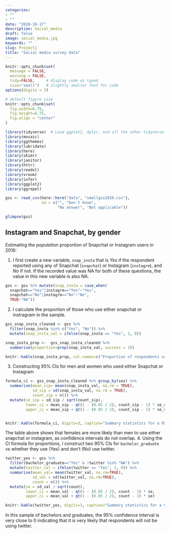 ```yaml
---
categories:
- ""
- ""
date: "2020-10-17"
description: Social_media
draft: false
image: social_media.jpg
keywords: ""
slug: Project1
title: "Social media survey data"
---
```


```r
knitr::opts_chunk$set(
  message = FALSE, 
  warning = FALSE, 
  tidy=FALSE,     # display code as typed
  size="small")   # slightly smaller font for code
options(digits = 3)

# default figure size
knitr::opts_chunk$set(
  fig.width=6.75, 
  fig.height=6.75,
  fig.align = "center"
)
```

```r
library(tidyverse)  # Load ggplot2, dplyr, and all the other tidyverse packages
library(mosaic)
library(ggthemes)
library(lubridate)
library(here)
library(skimr)
library(janitor)
library(httr)
library(readxl)
library(vroom)
library(infer)
library(ggplot2)
library(ggrepel)
```


```r

gss <- read_csv(here::here("data", "smallgss2016.csv"), 
                na = c("", "Don't know",
                       "No answer", "Not applicable"))

glimpse(gss)

```


## Instagram and Snapchat, by gender

Estimating the *population* proportion of Snapchat or Instagram users in 2016:

1. I first create a  new variable, `snap_insta` that is *Yes* if the respondent reported using any of Snapchat (`snapchat`) or Instagram (`instagrm`), and *No* if not. If the recorded value was NA for both of these questions, the value in this new variable is also NA.

```r
gss <- gss %>% mutate(snap_insta = case_when(
  snapchat=="Yes"|instagrm=="Yes"~"Yes",
  snapchat=="No"|instagrm=="No"~"No",
  TRUE~"NA"))

```

2. I calculate the proportion of those who use either snapchat or instragram in the sample.

```r

gss_snap_insta_cleaned <- gss %>%
  filter(snap_insta %in% c("Yes", "No")) %>% 
  mutate(snap_insta_val = ifelse(snap_insta == "Yes", 1, 0))

snap_insta_prop <-  gss_snap_insta_cleaned %>%
  summarise(proportion=prop(snap_insta_val, success = 1))

knitr::kable(snap_insta_prop, col.names=c("Proportion of respondents using both snap and insta"))
```

3. Constructing 95% CIs for men and women who used either Snapchat or Instagram

```r

formula_ci <- gss_snap_insta_cleaned %>% group_by(sex) %>% 
  summarise(mean_sip= mean(snap_insta_val, na.rm = TRUE),
            sd_sip = sd(snap_insta_val, na.rm = TRUE),
            count_sip = n()) %>%
  mutate(se_sip = sd_sip / sqrt(count_sip),
         lower_ci = mean_sip - qt(1 - (0.05 / 2), count_sip - 1) * se_sip,
         upper_ci = mean_sip + qt(1 - (0.05 / 2), count_sip - 1) * se_sip)


knitr::kable(formula_ci, digits=3, caption="Summary statistics for a 95% confidence interval", align="ccccccc", col.names=c("Gender","Average proportion","Standard deviation","Number of respondents", "Standard Error", "Lower confidence interval", "Upper confidence interval"))

```
The table above shows that females are more likely than men to use either snapchat or instagram, as confidence intervals do not overlap.
4. Using the CI formula for proportions, I construct two 95% CIs for `bachelor_graduate` vs whether they use (Yes) and don't (No) use twitter. 

```r
twitter_yes <- gss %>%
  filter(bachelor_graduate=="Yes" & !twitter %in% "NA") %>%
  mutate(twitter_val = ifelse(twitter == "Yes", 1, 0)) %>% 
  summarise(mean_val= mean(twitter_val, na.rm=TRUE),
            sd_val = sd(twitter_val, na.rm=TRUE),
            count = n()) %>%
  mutate(se = sd_val / sqrt(count),
         lower_ci = mean_val - qt(1 - (0.05 / 2), count - 1) * se,
         upper_ci = mean_val + qt(1 - (0.05 / 2), count - 1) * se)

knitr::kable(twitter_yes, digits=3, caption="Summary statistics for a 95% confidence interval", align="cccccc", col.names=c("Mean","Standard deviation","Number of respondents", "Standard Error", "Lower confidence interval", "Upper confidence interval"))

```
In this sample of bachelors and graduates, the 95% confidence interval is very close to 0 indicating that it is very likely that respondents will not be using twitter.